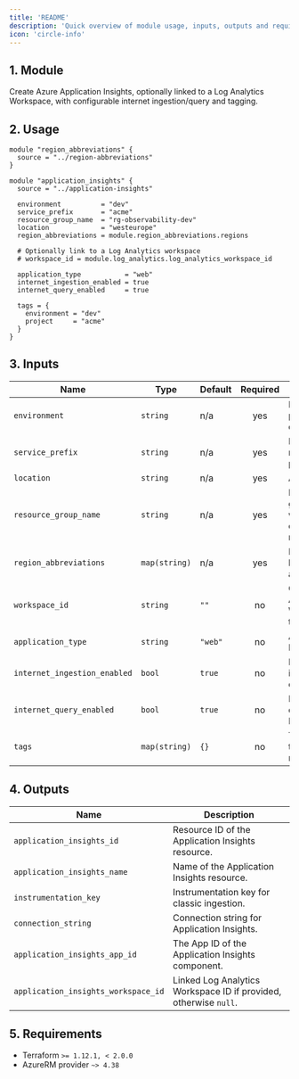 ```yaml
---
title: 'README'
description: 'Quick overview of module usage, inputs, outputs and requirements.'
icon: 'circle-info'
---
```


## 1. Module
Create Azure Application Insights, optionally linked to a Log Analytics Workspace, with configurable internet ingestion/query and tagging.

## 2. Usage
```hcl
module "region_abbreviations" {
  source = "../region-abbreviations"
}

module "application_insights" {
  source = "../application-insights"

  environment          = "dev"
  service_prefix       = "acme"
  resource_group_name  = "rg-observability-dev"
  location             = "westeurope"
  region_abbreviations = module.region_abbreviations.regions

  # Optionally link to a Log Analytics workspace
  # workspace_id = module.log_analytics.log_analytics_workspace_id

  application_type           = "web"
  internet_ingestion_enabled = true
  internet_query_enabled     = true

  tags = {
    environment = "dev"
    project     = "acme"
  }
}
```

## 3. Inputs
| Name | Type | Default | Required | Description |
|------|------|---------|:--------:|-------------|
| `environment` | `string` | n/a | yes | Environment project (dev, qua or prd). |
| `service_prefix` | `string` | n/a | yes | Prefix or name of the project. |
| `location` | `string` | n/a | yes | Azure region. |
| `resource_group_name` | `string` | n/a | yes | Resource group in which to create the resource. |
| `region_abbreviations` | `map(string)` | n/a | yes | Map of Azure locations to abbreviations. |
| `workspace_id` | `string` | `""` | no | Optional Log Analytics Workspace ID to link. |
| `application_type` | `string` | `"web"` | no | Application Insights type. |
| `internet_ingestion_enabled` | `bool` | `true` | no | Enable ingestion over Internet. |
| `internet_query_enabled` | `bool` | `true` | no | Enable queries over Internet. |
| `tags` | `map(string)` | `{}` | no | Tags to apply to the resource. |

## 4. Outputs
| Name | Description |
|------|-------------|
| `application_insights_id` | Resource ID of the Application Insights resource. |
| `application_insights_name` | Name of the Application Insights resource. |
| `instrumentation_key` | Instrumentation key for classic ingestion. |
| `connection_string` | Connection string for Application Insights. |
| `application_insights_app_id` | The App ID of the Application Insights component. |
| `application_insights_workspace_id` | Linked Log Analytics Workspace ID if provided, otherwise `null`. |

## 5. Requirements
- Terraform `>= 1.12.1, < 2.0.0`
- AzureRM provider `~> 4.38`


